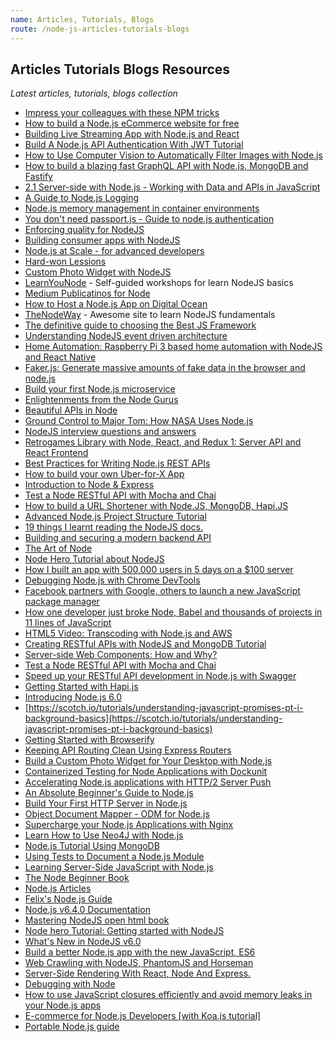 ```yaml
---
name: Articles, Tutorials, Blogs
route: /node-js-articles-tutorials-blogs
---
```

## Articles Tutorials Blogs Resources
*Latest articles, tutorials, blogs collection*
- [Impress your colleagues with these NPM tricks](https://dev.to/borrellidev/impress-your-colleagues-with-these-npm-tricks-3fcb)
- [How to build a Node.js eCommerce website for free](https://adrianmejia.com/how-to-build-a-node-js-ecommerce-website-for-free)
- [Building Live Streaming App with Node.js and React](https://quantizd.com/building-live-streaming-app-with-node-js-and-react)
- [Build A Node.js API Authentication With JWT Tutorial](https://www.youtube.com/watch?v=2jqok-WgelI&utm_campaign=read_more)
- [How to Use Computer Vision to Automatically Filter Images with Node.js](https://dev.to/heroku/how-to-use-computer-vision-to-automatically-filter-images-3g7k)
- [How to build a blazing fast GraphQL API with Node.js, MongoDB and Fastify](https://medium.com/free-code-camp/how-to-build-a-blazing-fast-graphql-api-with-node-js-mongodb-and-fastify-77fd5acd2998&utm_campaign=read_more)
- [2.1 Server-side with Node.js - Working with Data and APIs in JavaScript](https://www.youtube.com/watch?v=wxbQP1LMZsw)
- [A Guide to Node.js Logging](https://www.twilio.com/blog/guide-node-js-logging&utm_campaign=read_more)
- [Node.js memory management in container environments](https://developer.ibm.com/articles/nodejs-memory-management-in-container-environments/)
- [You don't need passport.js - Guide to node.js authentication](https://softwareontheroad.com/nodejs-jwt-authentication-oauth)
- [Enforcing quality for NodeJS](https://hackernoon.com/enforcing-code-quality-for-node-js-c3b837d7ae17)
- [Building consumer apps with NodeJS](https://venturebeat.com/2012/01/07/building-consumer-apps-with-node/)
- [Node.js at Scale - for advanced developers](https://blog.risingstack.com/nodejs-at-scale-npm-best-practices/) 
- [Hard-won Lessions](https://blog.scottnonnenberg.com/hard-won-lessons-five-years-with-node-js)
- [Custom Photo Widget with NodeJS](https://scotch.io/tutorials/build-a-custom-photo-widget-for-your-desktop-with-node-js) 
- [LearnYouNode](https://github.com/workshopper/learnyounode) - Self-guided workshops for learn NodeJS basics
- [Medium Publicatinos for Node](https://medium.com/search/publications?q=node)
- [How to Host a Node.js App on Digital Ocean](https://scotch.io/tutorials/how-to-host-a-node-js-app-on-digital-ocean)
- [TheNodeWay](http://thenodeway.io/) - Awesome site to learn NodeJS fundamentals
- [The definitive guide to choosing the Best JS Framework](http://blog.500tech.com/best-js-framework/)
- [Understanding NodeJS event driven architecture](https://medium.freecodecamp.com/understanding-node-js-event-driven-architecture-223292fcbc2d)
- [Home Automation: Raspberry Pi 3 based home automation with NodeJS and React Native](https://github.com/deepsyx/home-automation)
- [Faker.js: Generate massive amounts of fake data in the browser and node.js](https://github.com/Marak/faker.js)
- [Build your first Node.js microservice](http://mxstbr.blog/2017/01/your-first-node-microservice)
- [Enlightenments from the Node Gurus](https://www.sitepoint.com/node-js-best-practices-from-the-node-gurus)
- [Beautiful APIs in Node](https://medium.com/software-engineering/beautiful-node-apis-eaf0b636cbe)
- [Ground Control to Major Tom: How NASA Uses Node.js](https://nodejs.org/static/documents/casestudies/Node_CaseStudy_Nasa_FNL.pdf)
- [NodeJS interview questions and answers](http://blog.risingstack.com/node-js-interview-questions-and-answers-2017)
- [Retrogames Library with Node, React, and Redux 1: Server API and React Frontend](https://scotch.io/tutorials/retrogames-library-with-node-react-and-redux-1-server-api-and-react-frontend)
- [Best Practices for Writing Node.js REST APIs](http://blog.risingstack.com/10-best-practices-for-writing-node-js-rest-apis)
- [How to build your own Uber-for-X App](https://medium.freecodecamp.com/how-to-build-your-own-uber-for-x-app-33237955e253)
- [Introduction to Node & Express](https://medium.com/javascript-scene/introduction-to-node-express-90c431f9e6fd)
- [Test a Node RESTful API with Mocha and Chai](https://scotch.io/tutorials/test-a-node-restful-api-with-mocha-and-chai)
- [How to build a URL Shortener with Node.JS, MongoDB, Hapi.JS](http://codetuts.tech/build-a-url-shortener-node-hapi-js)
- [Advanced Node.js Project Structure Tutorial](https://blog.risingstack.com/node-js-project-structure-tutorial-node-js-at-scale)
- [19 things I learnt reading the NodeJS docs.](https://hackernoon.com/19-things-i-learnt-reading-the-nodejs-docs-8a2dcc7f307f?utm_source=mybridge&utm_medium=blog&utm_campaign=read_more)
- [Building and securing a modern backend API](https://scotch.io/tutorials/building-and-securing-a-modern-backend-api)
- [The Art of Node](https://github.com/maxogden/art-of-node#the-art-of-node)
- [Node Hero Tutorial about NodeJS](https://blog.risingstack.com/node-hero-tutorial-getting-started-with-node-js/)
- [How I built an app with 500,000 users in 5 days on a $100 server](https://medium.com/unboxd/how-i-built-an-app-with-500-000-users-in-5-days-on-a-100-server-77deeb238e83#.8pkwyo6m4)
- [Debugging Node.js with Chrome DevTools](https://medium.com/@paul_irish/debugging-node-js-nightlies-with-chrome-devtools-7c4a1b95ae27#.7qtgzho1a)
- [Facebook partners with Google, others to launch a new JavaScript package manager](https://techcrunch.com/2016/10/11/facebook-partners-with-google-others-to-launch-a-new-javascript-package-manager/)
- [How one developer just broke Node, Babel and thousands of projects in 11 lines of JavaScript](http://www.theregister.co.uk/2016/03/23/npm_left_pad_chaos/)
- [HTML5 Video: Transcoding with Node.js and AWS](https://lostechies.com/bradcarleton/2013/11/20/html5-video-transcoding-with-node-js-and-aws/)
- [Creating RESTful APIs with NodeJS and MongoDB Tutorial](http://adrianmejia.com/blog/2014/10/01/creating-a-restful-api-tutorial-with-nodejs-and-mongodb/)
- [Server-side Web Components: How and Why?](https://scotch.io/tutorials/server-side-web-components-how-and-why)
- [Test a Node RESTful API with Mocha and Chai](https://scotch.io/tutorials/test-a-node-restful-api-with-mocha-and-chai)
- [Speed up your RESTful API development in Node.js with Swagger](https://scotch.io/tutorials/speed-up-your-restful-api-development-in-node-js-with-swagger)
- [Getting Started with Hapi.js](https://scotch.io/tutorials/getting-started-with-hapi-js) 
- [Introducing Node.js 6.0](https://scotch.io/bar-talk/introducing-node-js-6-0)
- [https://scotch.io/tutorials/understanding-javascript-promises-pt-i-background-basics](https://scotch.io/tutorials/understanding-javascript-promises-pt-i-background-basics)
- [Getting Started with Browserify](https://scotch.io/tutorials/getting-started-with-browserify)
- [Keeping API Routing Clean Using Express Routers](https://scotch.io/tutorials/keeping-api-routing-clean-using-express-routers)
- [Build a Custom Photo Widget for Your Desktop with Node.js](https://scotch.io/tutorials/build-a-custom-photo-widget-for-your-desktop-with-node-js)
- [Containerized Testing for Node Applications with Dockunit](https://scotch.io/tutorials/containerized-testing-for-node-applications-with-dockunit)
- [Accelerating Node.js applications with HTTP/2 Server Push](https://blog.cloudflare.com/accelerating-node-js-applications-with-http-2-server-push/)
- [An Absolute Beginner's Guide to Node.js](http://blog.modulus.io/absolute-beginners-guide-to-nodejs)
- [Build Your First HTTP Server in Node.js](http://blog.modulus.io/build-your-first-http-server-in-nodejs)
- [Object Document Mapper - ODM for Node.js](http://blog.modulus.io/npm-install-camo)
- [Supercharge your Node.js Applications with Nginx](http://blog.modulus.io/supercharge-your-nodejs-applications-with-nginx)
- [Learn How to Use Neo4J with Node.js](http://blog.modulus.io/learn-how-to-use-neo4j-with-node.js)
- [Node.js Tutorial Using MongoDB](http://blog.modulus.io/mongodb-tutorial)
- [Using Tests to Document a Node.js Module](http://blog.modulus.io/using-tests-to-document-a-nodejs-module)
- [Learning Server-Side JavaScript with Node.js](http://code.tutsplus.com/tutorials/learning-server-side-javascript-with-nodejs--net-10044)
- [The Node Beginner Book](http://www.nodebeginner.org/#about)
- [Node.js Articles](https://howtonode.org/)
- [Felix's Node.js Guide](http://nodeguide.com/)
- [Node.js v6.4.0 Documentation](https://nodejs.org/api/)
- [Mastering NodeJS open html book](http://visionmedia.github.io/masteringnode/book.html)
- [Node hero Tutorial: Getting started with NodeJS](https://blog.risingstack.com/node-hero-tutorial-getting-started-with-node-js/)
- [What's New in NodeJS v6.0](https://blog.risingstack.com/whats-new-in-node-v6/)
- [Build a better Node.js app with the new JavaScript, ES6](https://scotch.io/tutorials/better-node-with-es6-pt-i)
- [Web Crawling with NodeJS, PhantomJS and Horseman](http://www.sitepoint.com/web-crawling-node-phantomjs-horseman/)
- [Server-Side Rendering With React, Node And Express.](https://www.smashingmagazine.com/2016/03/server-side-rendering-react-node-express)
- [Debugging with Node](http://krasimirtsonev.com/blog/article/debugging-with-node)
- [How to use JavaScript closures efficiently and avoid memory leaks in your Node.js apps](http://www.ibm.com/developerworks/library/wa-use-javascript-closures-efficiently/index.html)
- [E-commerce for Node.js Developers [with Koa.js tutorial]](https://snipcart.com/blog/node-js-ecommerce-koa-js-tutorial)
- [Portable Node.js guide](https://github.com/ehmicky/portable-node-guide)
